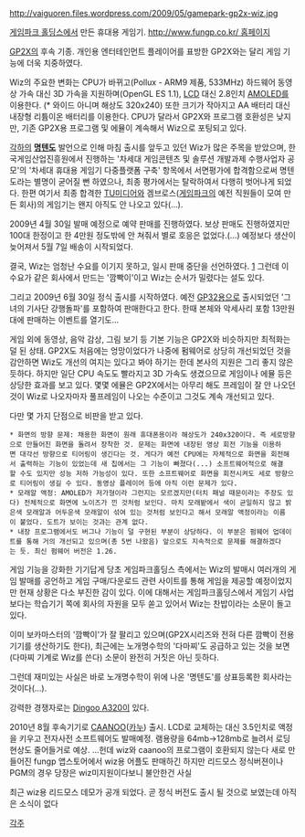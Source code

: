http://vaiguoren.files.wordpress.com/2009/05/gamepark-gp2x-wiz.jpg

[[게임파크 홀딩스]]에서 만든 휴대용 게임기.
[[http://www.fungp.co.kr/ 홈페이지]]

[[GP2X]]의 후속 기종. 개인용 엔터테인먼트 플레이어를 표방한 GP2X와는 달리 게임 기능에 더욱 치중하였다.

Wiz의 주요한 변화는 CPU가 바뀌고(Pollux - ARM9 제품, 533MHz) 하드웨어 동영상 가속 대신 3D 가속을 지원하며(OpenGL ES 1.1), [[LCD]] 대신 2.8인치 [[AMOLED]]를 이용한다. (* 와이드 아니며 해상도 320x240) 또한 크기가 작아지고 AA 배터리 대신 내장형 리튬이온 배터리를 이용한다. CPU가 달라서 GP2X와 프로그램 호환성은 낮지만, 기존 GP2X용 프로그램 및 에뮬이 계속해서 Wiz으로 포팅되고 있다.

[[각하]]의 '''[[명텐도]]''' 발언으로 인해 마침 출시를 앞두고 있던 Wiz가 많은 주목을 받았으며, 한국게임산업진흥원에서 진행하는 '차세대 게임콘텐츠 및 솔루션 개발과제 수행사업자 공모'의 '차세대 휴대용 게임기 다중플랫폼 구축' 항목에서 서면평가에 합격함으로써 명텐도라는 별명이 굳어질 뻔 하였으나, 최종 평가에서는 탈락하여서 다행히 벗어나게 되었다. 한편 여기서 최종 합격한 [[TU미디어]]와 겜브로스([[게임파크]]의 예전 직원들이 모여 만든 회사)의 게임기는 왠지 아직도 안 나오고 있다(…).

2009년 4월 30일 발매 예정으로 예약 판매를 진행하였다. 보상 판매도 진행하였지만 100대 한정이고 한 4만원 정도밖에 안 쳐줘서 별로 호응은 없었다.(...) 예정보다 생산이 늦어져서 5월 7일 배송이 시작되었다.

결국, Wiz는 엄청난 수요를 이기지 못하고, 일시 판매 중단을 선언하였다. [http://www.dt.co.kr/contents.html?article_no=2009051402019972601030&ref=naver] 그런데 이 수요가 같은 회사에서 만드는 '깜빡이'이고 Wiz는 순서가 밀렸다는 설도 있다.

그리고 2009년 6월 30일 정식 출시를 시작하였다. 예전 [[GP32]]용으로 출시되었던 '그녀의 기사단 강행돌파'를 포함하여 판매한다고 한다. 한때 본체와 악세사리 포함 13만원대에 판매하는 이벤트를 열기도...

게임 외에 동영상, 음악 감상, 그림 보기 등 기본 기능은 GP2X와 비슷하지만 최적화는 덜 된 상태. GP2X도 처음에는 엉망이었다가 나중에 펌웨어로 상당히 개선되었던 것을 감안하면 Wiz도 개선의 여지는 있다고 봐야 하기는 한데 본사의 지원은 그리 좋지 않은 듯하다. 하지만 일단 CPU 속도도 빨라지고 3D 가속도 생겼으므로 게임이나 에뮬 등은 상당한 효과를 보고 있다. 몇몇 에뮬은 GP2X에서는 아무리 해도 프레임이 잘 안 나오던 것이 Wiz로 나오자마자 풀프레임이 나오는 수준이고 그것도 계속 개선되고 있다.

다만 몇 가지 단점으로 비판을 받고 있다.
 * 화면의 방향 문제: 채용한 화면이 원래 휴대폰용이라 해상도가 240x320이다. 즉 세로방향으로 만들어진 화면을 돌려서 장착한 것. 문제는 화면에 내장된 영상 회전 기능을 이용하면 대각선 방향으로 티어링이 생긴다는 것. 게다가 예전 CPU에는 자체적으로 화면을 회전해서 출력하는 기능이 있었는데 새 칩에서는 그 기능이 빠졌다(...) 소프트웨어적으로 해결할 수도 있지만 성능 저하 가능성이 있다. 또한 소프트웨어로 화면을 회전시켜도 세로 방향으로 티어링이 생길 수 있다. 동영상 플레이어 등에 아직 이런 문제가 있다.
 * 모래알 액정: AMOLED가 저가형이라 그런지는 모르겠지만(터치 패널 때문이라는 주장도 있다) 전체적으로 화면에 노이즈가 낀 것처럼 보인다. 마치 모래밭에서 색이 균일하지 않고 밝은색 모래알과 어두운색 모래알이 섞여 있는 것처럼 보인다고 해서 모래알 액정이라는 이름이 붙었다. 도트가 보이는 것과는 관계 없다.
 * 내장 프로그램에서도 버그나 기능이 덜 구현된 부분이 상당하다. 이 부분은 펌웨어 업데이트를 통해 거의 개선되고 있으며(총 5번 나왔음) 앞으로도 지속적으로 문제를 해결하겠다는 듯. 최신 펌웨어 버전은 1.26.


게임 기능을 강화한 기기답게 당초 게임파크홀딩스 측에서는 Wiz의 발매시 여러개의 게임 발매를 공언하고 게임 구매/다운로드 관련 사이트를 통해 게임을 제공할 예정이었지만 현재 상황은 다소 부진한 감이 있다. 이에 대해서는 게임파크홀딩스에서 게임기 사업보다는 학습기기 쪽에 회사의 자원을 모두 쏟고 있어서 Wiz는 찬밥이라는 소문이 돌고 있다. 

이미 보카마스터의 '깜빡이'가 잘 팔리고 있으며(GP2X시리즈와 전혀 다른 깜빡이 전용 기기를 생산하기도 한다), 최근에는 노개명수학의 '다마찌'도 공급하고 있는 것을 보면(다마찌 기계로 Wiz를 쓴다) 소문이 완전히 거짓은 아닌 듯하다.

그런데 재미있는 사실은 바로 노개명수학이 위에 나온 '명텐도'를 상표등록한 회사라는 것이다(...).


강력한 경쟁자로는 [[Dingoo A320]]이 있다.


2010년 8월 후속기기로 [[CAANOO]]([[카누]]) 출시. LCD로 교체하는 대신 3.5인치로 액정을 키우고 전자사전 소프트웨어도 발매예정. 램용량을 64mb->128mb로 늘려서 로딩현상도 줄어들거로 예상.  
...헌데 wiz와 caanoo의 프로그램이 호환되지 않는다
새로 만들어진 fungp 앱스토어에서 wiz용 어플도 판매하긴 하지만 리드모스 정식버젼이나 PGM의 경우 당장은 wiz미지원이다보니 불안한건 사실

최근 wiz용 리드모스 데모가 공개 되었다. 곧 정식 버전도 출시 될 것으로 보였는데 아직은 소식이 없다

[[각주]]
